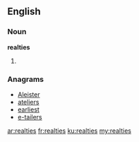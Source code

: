 ==English==

===Noun===
'''realties'''

# {{plural of|realty}}

===Anagrams===
* [[Aleister#English|Aleister]]
* [[ateliers#English|ateliers]]
* [[earliest#English|earliest]]
* [[e-tailers#English|e-tailers]]

[[ar:realties]]
[[fr:realties]]
[[ku:realties]]
[[my:realties]]